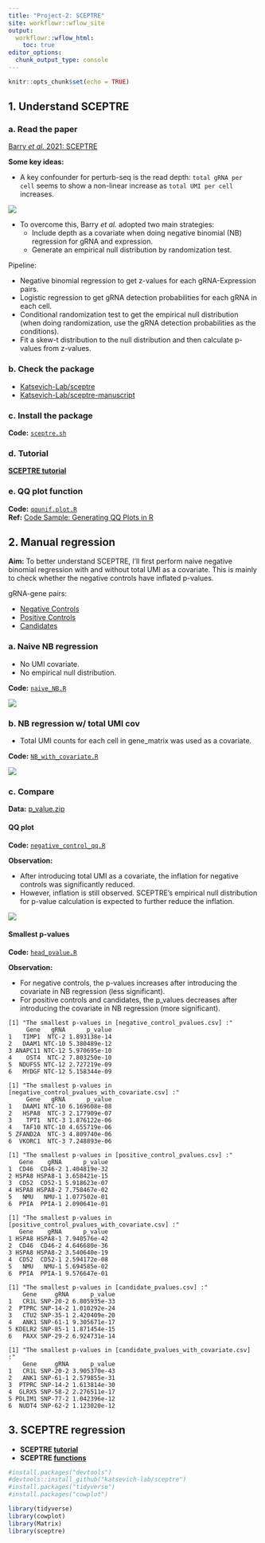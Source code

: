 ```yaml
---
title: "Project-2: SCEPTRE"
site: workflowr::wflow_site
output:
  workflowr::wflow_html:
    toc: true
editor_options:
  chunk_output_type: console
---
```


```r
knitr::opts_chunk$set(echo = TRUE)
```

## 1. Understand SCEPTRE

### a. Read the paper

[Barry *et al.* 2021: SCEPTRE](https://chenh19.github.io/rotation2/refs/Barry_2021.pdf)

**Some key ideas:**  

- A key confounder for perturb-seq is the read depth: ```total gRNA per cell``` seems to show a non-linear increase as ```total UMI per cell``` increases.

![](https://raw.githubusercontent.com/chenh19/rotation2/main/output/SCEPTRE/dispersion.png)  

- To overcome this, Barry *et al.* adopted two main strategies:
  - Include depth as a covariate when doing negative binomial (NB) regression for gRNA and expression.
  - Generate an empirical null distribution by randomization test.

Pipeline:

  - Negative binomial regression to get z-values for each gRNA-Expression pairs.
  - Logistic regression to get gRNA detection probabilities for each gRNA in each cell.
  - Conditional randomization test to get the empirical null distribution (when doing randomization, use the gRNA detection probabilities as the conditions).
  - Fit a skew-t distribution to the null distribution and then calculate p-values from z-values.

### b. Check the package

- [Katsevich-Lab/sceptre](https://github.com/Katsevich-Lab/sceptre)
- [Katsevich-Lab/sceptre-manuscript](https://github.com/Katsevich-Lab/sceptre-manuscript)

### c. Install the package

**Code:** [```sceptre.sh```](https://raw.githubusercontent.com/chenh19/rotation2/main/code/0_prepare/sceptre.sh)  

### d. Tutorial

[**SCEPTRE tutorial**](https://katsevich-lab.github.io/sceptre/)

### e. QQ plot function

**Code:** [```qqunif.plot.R```](https://raw.githubusercontent.com/chenh19/rotation2/main/code/0_prepare/qqunif.plot.R)  
**Ref:** [Code Sample: Generating QQ Plots in R](https://genome.sph.umich.edu/wiki/Code_Sample:_Generating_QQ_Plots_in_R)  


## 2. Manual regression

**Aim:** To better understand SCEPTRE, I'll first perform naive negative binomial regression with and without total UMI as a covariate. This is mainly to check whether the negative controls have inflated p-values.

gRNA-gene pairs:  

- [Negative Controls](https://raw.githubusercontent.com/chenh19/rotation2/main/output/SCEPTRE/gene-gRNA_pairs/negative_control_pairs.csv)
- [Positive Controls](https://raw.githubusercontent.com/chenh19/rotation2/main/output/SCEPTRE/gene-gRNA_pairs/positive_control_pairs.csv)
- [Candidates](https://raw.githubusercontent.com/chenh19/rotation2/main/output/SCEPTRE/gene-gRNA_pairs/candidate_pairs.csv)

### a. Naive NB regression

- No UMI covariate.
- No empirical null distribution.

**Code:** [```naive_NB.R```](https://raw.githubusercontent.com/chenh19/rotation2/main/code/6_naive_NB/naive_NB.R)  

![](https://raw.githubusercontent.com/chenh19/rotation2/main/output/SCEPTRE/naive_NB_qq.png)  

### b. NB regression w/ total UMI cov

- Total UMI counts for each cell in gene_matrix was used as a covariate.

**Code:** [```NB_with_covariate.R```](https://raw.githubusercontent.com/chenh19/rotation2/main/code/7_total_UMI_covariate/NB_with_covariate.R)  

![](https://raw.githubusercontent.com/chenh19/rotation2/main/output/SCEPTRE/NB_with_covarite_qq.png)  

### c. Compare

**Data:** [p_value.zip](https://raw.githubusercontent.com/chenh19/rotation2/main/output/SCEPTRE/p_value.zip)

#### QQ plot

**Code:** [```negative_control_qq.R```](https://raw.githubusercontent.com/chenh19/rotation2/main/code/7_total_UMI_covariate/negative_control_qq.R)  

**Observation:**  

- After introducing total UMI as a covariate, the inflation for negative controls was significantly reduced.
- However, inflation is still observed. SCEPTRE's empirical null distribution for p-value calculation is expected to further reduce the inflation.

![](https://raw.githubusercontent.com/chenh19/rotation2/main/output/SCEPTRE/negative_controls_qq.png)  

#### Smallest p-values

**Code:** [```head_pvalue.R```](https://raw.githubusercontent.com/chenh19/rotation2/main/code/7_total_UMI_covariate/head_pvalue.R)  

**Observation:**  

- For negative controls, the p-values increases after introducing the covariate in NB regression (less significant).
- For positive controls and candidates, the p_values decreases after introducing the covariate in NB regression (more significant).

```
[1] "The smallest p-values in [negative_control_pvalues.csv] :"
     Gene   gRNA      p_value
1   TIMP1  NTC-2 1.893138e-14
2   DAAM1 NTC-10 5.380489e-12
3 ANAPC11 NTC-12 5.970695e-10
4    OST4  NTC-2 7.803250e-10
5  NDUFS5 NTC-12 2.727219e-09
6   MYDGF NTC-12 5.158344e-09

[1] "The smallest p-values in [negative_control_pvalues_with_covariate.csv] :"
     Gene   gRNA      p_value
1   DAAM1 NTC-10 6.169608e-08
2   HSPA8  NTC-3 2.177909e-07
3    TPT1  NTC-3 1.876122e-06
4   TAF10 NTC-10 4.655719e-06
5 ZFAND2A  NTC-3 4.809740e-06
6  VKORC1  NTC-3 7.248893e-06
```

```
[1] "The smallest p-values in [positive_control_pvalues.csv] :"
   Gene    gRNA      p_value
1  CD46  CD46-2 1.404819e-32
2 HSPA8 HSPA8-1 3.658421e-15
3  CD52  CD52-1 5.918623e-07
4 HSPA8 HSPA8-2 7.758467e-02
5   NMU   NMU-1 1.077502e-01
6  PPIA  PPIA-1 2.090641e-01

[1] "The smallest p-values in [positive_control_pvalues_with_covariate.csv] :"
   Gene    gRNA      p_value
1 HSPA8 HSPA8-1 7.940576e-42
2  CD46  CD46-2 4.646680e-36
3 HSPA8 HSPA8-2 3.540640e-19
4  CD52  CD52-1 2.594172e-08
5   NMU   NMU-1 5.694585e-02
6  PPIA  PPIA-1 9.576647e-01
```

```
[1] "The smallest p-values in [candidate_pvalues.csv] :"
    Gene     gRNA      p_value
1   CR1L SNP-20-2 6.805935e-33
2  PTPRC SNP-14-2 1.010292e-24
3   CTU2 SNP-35-1 2.420409e-20
4   ANK1 SNP-61-1 9.305671e-17
5 KDELR2 SNP-85-1 1.871454e-15
6   PAXX SNP-29-2 6.924731e-14

[1] "The smallest p-values in [candidate_pvalues_with_covariate.csv] :"
    Gene     gRNA      p_value
1   CR1L SNP-20-2 3.905370e-43
2   ANK1 SNP-61-1 2.579855e-31
3  PTPRC SNP-14-2 1.613814e-30
4  GLRX5 SNP-58-2 2.276511e-17
5 PDLIM1 SNP-77-2 1.042396e-12
6  NUDT4 SNP-62-2 1.123020e-12
```


## 3. SCEPTRE regression

- **SCEPTRE [tutorial](https://katsevich-lab.github.io/sceptre/articles/using_sceptre_v2.html)**
- **SCEPTRE [functions](https://katsevich-lab.github.io/sceptre/reference/index.html)**

```r
#install.packages("devtools")
#devtools::install_github("katsevich-lab/sceptre")
#install.packages("tidyverse")
#install.packages("cowplot")

library(tidyverse)
library(cowplot)
library(Matrix)
library(sceptre)
```
